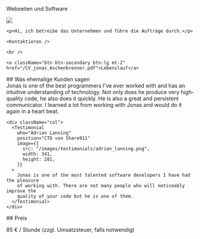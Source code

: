 
<FirstHeader>Webseiten und Software</FirstHeader>

<Section>
  <div className="clearfix">
    <Image src="/images/jonas.png" width={281} height={281} className="float-start me-2" />

    <p>Hi, ich betreibe das Unternehmen und führe die Aufträge durch.</p>

    <Kontaktieren />

    <br />

    <a className="btn btn-secondary btn-lg mt-2" href="/CV_jonas_Aschenbrenner.pdf">Lebenslauf</a>

  </div>
</Section>

<Section>
  ## Was ehemalige Kunden sagen

  <div className="row">
    <div className="col">
      <Testimonial
        who="Sam Hatoum"
        position="Gründer von Xolv.io"
        image={{
          src: "/images/testimonials/sam_hatoum.jpg",
          width: 300,
          height: 281,
        }}
      >
        Jonas is one of the best programmers I&#39;ve ever worked with and has an
        intuitive understanding of technology. Not only does he produce very
        high-quality code, he also does it quickly. He is also a great and persistent
        communicator. I learned a lot from working with Jonas and would do it again in
        a heart beat.
      </Testimonial>
    </div>

    <div className="col">
      <Testimonial
        who="Adrian Lanning"
        position="CTO von Share911"
        image={{
          src: "/images/testimonials/adrian_lanning.png",
          width: 341,
          height: 281,
        }}
      >
        Jonas is one of the most talented software developers I have had the pleasure
        of working with. There are not many people who will noticeably improve the
        quality of your code but he is one of them.
      </Testimonial>
    </div>

  </div>
</Section>

<Section>
  <div className="text-center">
    <Kontaktieren />
  </div>
</Section>

<Section>
  ## Preis

  <p className="mb-0">85 € / Stunde (zzgl. Umsatzsteuer, falls notwendig)</p>
</Section>
